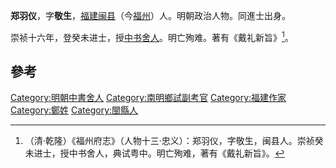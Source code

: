 '''郑羽仪'''，字'''敬生'''，[[福建|福建]][[闽县|闽县]]（今[[福州|福州]]）人。明朝政治人物。同進士出身。

崇祯十六年，登癸未进士，授[[中书舍人|中书舍人]]。明亡殉难。著有《戴礼新旨》<ref>（清·乾隆）《福州府志》（人物十三·忠义）：郑羽仪，字敬生，闽县人。崇祯癸未进士，授中书舍人，典试粤中。明亡殉难，著有《戴礼新旨》。</ref>。

==參考==
{{reflist}}
{{明朝人物小作品}}
{{崇禎十六年癸未科殿試金榜}}
{{DEFAULTSORT:Zheng鄭}}
[[Category:明朝中書舍人|Category:明朝中書舍人]]
[[Category:南明鄉試副考官|Category:南明鄉試副考官]]
[[Category:福建作家|Category:福建作家]]
[[Category:鄭姓|Category:鄭姓]]
[[Category:閩縣人|Category:閩縣人]]